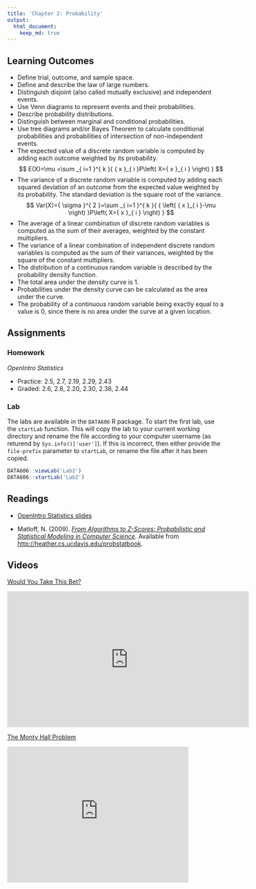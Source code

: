 ```yaml
---
title: 'Chapter 2: Probability'
output:
  html_document:
    keep_md: true
---
```


## Learning Outcomes

* Define trial, outcome, and sample space.
* Define and describe the law of large numbers.
* Distinguish disjoint (also called mutually exclusive) and independent events.
* Use Venn diagrams to represent events and their probabilities.
* Describe probability distributions.
* Distinguish between marginal and conditional probabilities.
* Use tree diagrams and/or Bayes Theorem to calculate conditional probabilities and probabilities of intersection of non-independent events.
* The expected value of a discrete random variable is computed by adding each outcome weighted by its probability.  
$$ E(X)=\mu =\sum _{ i=1 }^{ k }{ { x }_{ i }P\left( X={ x }_{ i } \right)  }  $$
* The variance of a discrete random variable is computed by adding each squared deviation of an outcome from the expected value weighted by its probability. The standard deviation is the square root of the variance.  
$$ Var(X)={ \sigma  }^{ 2 }=\sum _{ i=1 }^{ k }{ { \left( { x }_{ i }-\mu  \right)  }P\left( X={ x }_{ i } \right)  }  $$
* The average of a linear combination of discrete random variables is computed as the sum of their averages, weighted by the constant multipliers.
* The variance of a linear combination of independent discrete random variables is computed as the sum of their variances, weighted by the square of the constant multipliers.
* The distribution of a continuous random variable is described by the probability density function.
* The total area under the density curve is 1.
* Probabilities under the density curve can be calculated as the area under the curve.
* The probability of a continuous random variable being exactly equal to a value is 0, since there is no area under the curve at a given location.

## Assignments

### Homework

*OpenIntro Statistics*

* Practice: 2.5, 2.7, 2.19, 2.29, 2.43
* Graded: 2.6, 2.8, 2.20, 2.30, 2.38, 2.44

### Lab

The labs are available in the `DATA606` R package. To start the first lab, use the `startLab` function. This will copy the lab to your current working directory and rename the file according to your computer username (as returend by `Sys.info()['user']`). If this is incorrect, then either provide the `file-prefix` parameter to `startLab`, or rename the file after it has been copied.

```r
DATA606::viewLab('Lab2')
DATA606::startLab('Lab2')
```

## Readings

* [OpenIntro Statistics slides](https://github.com/jbryer/DATA606Fall2015/raw/master/Slides/OpenIntro/os2_slides_02.pdf)

* Matloff, N. (2009). [*From Algorithms to Z-Scores: Probabilistic and Statistical Modeling in Computer Science*](https://github.com/jbryer/DATA606Fall2015/blob/master/Textbook/ProbStatBook.pdf?raw=true). Available from [http://heather.cs.ucdavis.edu/probstatbook](http://heather.cs.ucdavis.edu/probstatbook).


## Videos

[Would You Take This Bet?](https://www.youtube.com/watch?v=vBX-KulgJ1o)

<iframe width="560" height="315" src="https://www.youtube.com/embed/vBX-KulgJ1o" frameborder="0" allowfullscreen></iframe>

[The Monty Hall Problem](https://www.youtube.com/watch?v=mhlc7peGlGg)

<iframe width="420" height="315" src="https://www.youtube.com/embed/mhlc7peGlGg" frameborder="0" allowfullscreen></iframe>

